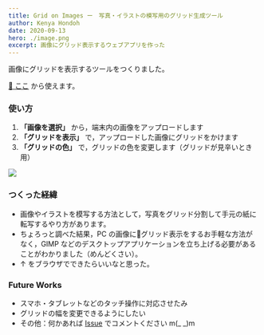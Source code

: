 ```yaml
---
title: Grid on Images ー　写真・イラストの模写用のグリッド生成ツール
author: Kenya Hondoh
date: 2020-09-13
hero: ./image.png
excerpt: 画像にグリッド表示するウェブアプリを作った
---
```


画像にグリッドを表示するツールをつくりました。

[🚀 ここ](https://kenmikanmi.github.io/grid-on-images/) から使えます。

### 使い方

1. **「画像を選択」** から，端末内の画像をアップロードします
2. **「グリッドを表示」** で，アップロードした画像にグリッドをかけます
3. **「グリッドの色」** で，グリッドの色を変更します（グリッドが見辛いとき用）

![](https://lh3.googleusercontent.com/rMNkA_s17ZiT99TGbkuLH8VXLIgYQrPcS9G5_hj8MKbzXdnaVPl-PZg5mtmGmo_zC5fFmhqxrKe2Ha5FFYuWqUkTOuIky2S9d6d-xANpTT9M5ymA2YKFVs_PsSnb7IXQU_bi9ToSerg)

### つくった経緯

- 画像やイラストを模写する方法として，写真をグリッド分割して手元の紙に転写するやり方があります。
- ちょろっと調べた結果，PC の画像にグリッド表示をするお手軽な方法がなく，GIMP などのデスクトップアプリケーションを立ち上げる必要があることがわかりました（めんどくさい）。
- ↑ をブラウザでできたらいいなと思った。

### Future Works

- スマホ・タブレットなどのタッチ操作に対応させたみ
- グリッドの幅を変更できるようにしたい
- その他：何かあれば [Issue](https://github.com/kenmikanmi/grid-on-images/issues) でコメントください m(_ _)m
